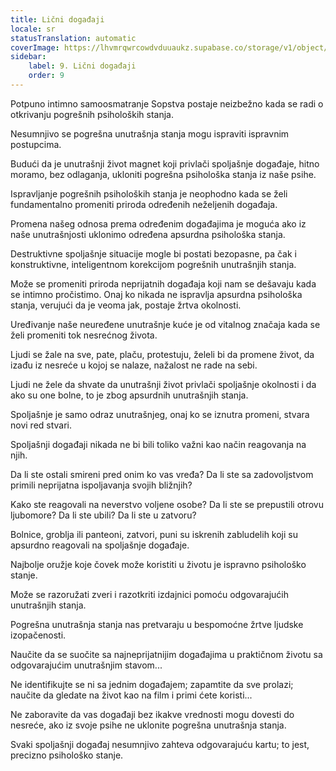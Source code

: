 ```yaml
---
title: Lični događaji
locale: sr
statusTranslation: automatic
coverImage: https://lhvmrqwrcowdvduuaukz.supabase.co/storage/v1/object/public/strapi-uploads/small_cover-tratado-de-psicologia-revolucionaria.webp-5e15e1cec4e0ebebcde5d7fc7565d8fd.webp
sidebar:
    label: 9. Lični događaji
    order: 9
---
```

Potpuno intimno samoosmatranje Sopstva postaje neizbežno kada se radi o otkrivanju pogrešnih psiholoških stanja.

Nesumnjivo se pogrešna unutrašnja stanja mogu ispraviti ispravnim postupcima.

Budući da je unutrašnji život magnet koji privlači spoljašnje događaje, hitno moramo, bez odlaganja, ukloniti pogrešna psihološka stanja iz naše psihe.

Ispravljanje pogrešnih psiholoških stanja je neophodno kada se želi fundamentalno promeniti priroda određenih neželjenih događaja.

Promena našeg odnosa prema određenim događajima je moguća ako iz naše unutrašnjosti uklonimo određena apsurdna psihološka stanja.

Destruktivne spoljašnje situacije mogle bi postati bezopasne, pa čak i konstruktivne, inteligentnom korekcijom pogrešnih unutrašnjih stanja.

Može se promeniti priroda neprijatnih događaja koji nam se dešavaju kada se intimno pročistimo. Onaj ko nikada ne ispravlja apsurdna psihološka stanja, verujući da je veoma jak, postaje žrtva okolnosti.

Uređivanje naše neuređene unutrašnje kuće je od vitalnog značaja kada se želi promeniti tok nesrećnog života.

Ljudi se žale na sve, pate, plaču, protestuju, želeli bi da promene život, da izađu iz nesreće u kojoj se nalaze, nažalost ne rade na sebi.

Ljudi ne žele da shvate da unutrašnji život privlači spoljašnje okolnosti i da ako su one bolne, to je zbog apsurdnih unutrašnjih stanja.

Spoljašnje je samo odraz unutrašnjeg, onaj ko se iznutra promeni, stvara novi red stvari.

Spoljašnji događaji nikada ne bi bili toliko važni kao način reagovanja na njih.

Da li ste ostali smireni pred onim ko vas vređa? Da li ste sa zadovoljstvom primili neprijatna ispoljavanja svojih bližnjih?

Kako ste reagovali na neverstvo voljene osobe? Da li ste se prepustili otrovu ljubomore? Da li ste ubili? Da li ste u zatvoru?

Bolnice, groblja ili panteoni, zatvori, puni su iskrenih zabludelih koji su apsurdno reagovali na spoljašnje događaje.

Najbolje oružje koje čovek može koristiti u životu je ispravno psihološko stanje.

Može se razoružati zveri i razotkriti izdajnici pomoću odgovarajućih unutrašnjih stanja.

Pogrešna unutrašnja stanja nas pretvaraju u bespomoćne žrtve ljudske izopačenosti.

Naučite da se suočite sa najneprijatnijim događajima u praktičnom životu sa odgovarajućim unutrašnjim stavom...

Ne identifikujte se ni sa jednim događajem; zapamtite da sve prolazi; naučite da gledate na život kao na film i primi ćete koristi...

Ne zaboravite da vas događaji bez ikakve vrednosti mogu dovesti do nesreće, ako iz svoje psihe ne uklonite pogrešna unutrašnja stanja.

Svaki spoljašnji događaj nesumnjivo zahteva odgovarajuću kartu; to jest, precizno psihološko stanje.

